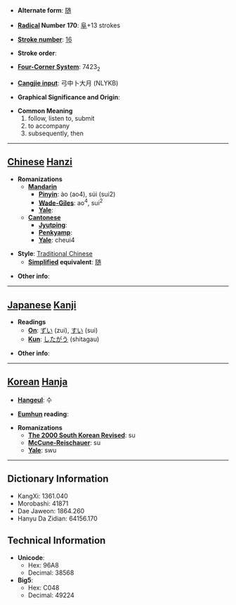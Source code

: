* '''Alternate form''': [[随]]

* '''[[Wiktionary:Chinese radical index| Radical]] Number 170''': [[Wiktionary:Chinese radical index 阜|阜]]+13 strokes

* '''[[Wiktionary:Chinese total strokes index|Stroke number]]''': [[Wiktionary:Chinese total strokes index 16|16]]

* '''Stroke order''': 

* '''[[Wiktionary:Chinese four corner index|Four-Corner System]]''': 7423<sub>2</sub>

* '''[[Wiktionary:Chinese Cangjie index|Cangjie input]]''': 弓中卜大月 (NLYKB)

* '''Graphical Significance and Origin''': 

* '''Common Meaning'''
*#follow, listen to, submit
*# to accompany
*# subsequently, then


----

== [[Chinese]] [[Hanzi]] ==

* '''Romanizations'''
** '''[[Mandarin]]'''
*** '''[[Pinyin]]''': ào (ao4), súi (sui2)
*** '''[[Wade-Giles]]''': ao<sup>4</sup>, sui<sup>2</sup>
*** '''[[Yale]]''': 
** '''[[Cantonese]]'''
*** '''[[Jyutping]]''':
*** '''[[Penkyamp]]''': 
*** '''[[Yale]]''': cheui4

* '''Style''': [[Traditional Chinese]] 
** '''[[Simplified Chinese|Simplified]] equivalent''': [[随]]

* '''Other info''': 

----

== [[Japanese]] [[Kanji]] ==

* '''Readings'''
** '''[[On]]''': [[ずい]] (zui), [[すい]] (sui)
** '''[[Kun]]''': [[したがう]] (shitagau)

* '''Other info''':  

----

== [[Korean]] [[Hanja]] ==

* '''[[Hangeul]]''': 수

* '''[[Eumhun]] reading''': 

* '''Romanizations'''
** '''[[The 2000 South Korean Revised Romanization|The 2000 South Korean Revised]]''': su
** '''[[McCune-Reischauer]]''': su
** '''[[Yale]]''': swu

----

== Dictionary Information ==

* KangXi: 1361.040
* Morobashi: 41871
* Dae Jaweon: 1864.260
* Hanyu Da Zidian: 64156.170

== Technical Information ==

* '''Unicode''':
** Hex: 96A8
** Decimal: 38568
* '''Big5''':
** Hex: C048
** Decimal: 49224
